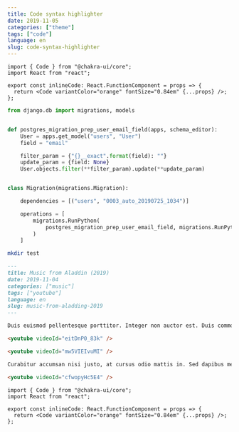 ```yaml
---
title: Code syntax highlighter
date: 2019-11-05
categories: ["theme"]
tags: ["code"]
language: en
slug: code-syntax-highlighter
---
```


```tsx
import { Code } from "@chakra-ui/core";
import React from "react";

export const inlineCode: React.FunctionComponent = props => {
  return <Code variantColor="orange" fontSize="0.84em" {...props} />;
};
```

```python
from django.db import migrations, models


def postgres_migration_prep_user_email_field(apps, schema_editor):
    User = apps.get_model("users", "User")
    field = "email"

    filter_param = {"{}__exact".format(field): ""}
    update_param = {field: None}
    User.objects.filter(**filter_param).update(**update_param)


class Migration(migrations.Migration):

    dependencies = [("users", "0003_auto_20190725_1034")]

    operations = [
        migrations.RunPython(
            postgres_migration_prep_user_email_field, migrations.RunPython.noop
        )
    ]
```

```bash
mkdir test
```

```md
---
title: Music from Aladdin (2019)
date: 2019-11-04
categories: ["music"]
tags: ["youtube"]
language: en
slug: music-from-aladding-2019
---

Duis euismod pellentesque porttitor. Integer non auctor est. Duis commodo lacus massa, at volutpat sapien volutpat sed. Aliquam at commodo urna. Sed sed pellentesque est, vel malesuada ex. Sed pulvinar lorem metus, quis convallis quam laoreet a. Ut id condimentum leo. Aenean tristique justo at elementum aliquam. Proin venenatis risus consequat gravida sollicitudin. Duis placerat porta sapien. Quisque imperdiet placerat neque.

<youtube videoId="eitDnP0_83k" />

<youtube videoId="mw5VIEIvuMI" />

Curabitur accumsan nisi justo, at cursus odio mattis in. Sed dapibus metus eu vulputate facilisis. Aliquam tincidunt felis augue, et lacinia nisl porta sit amet. Suspendisse viverra sapien ac fermentum maximus.

<youtube videoId="cfwopyHc5E4" />
```

```
import { Code } from "@chakra-ui/core";
import React from "react";

export const inlineCode: React.FunctionComponent = props => {
  return <Code variantColor="orange" fontSize="0.84em" {...props} />;
};
```
